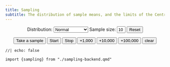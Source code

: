 ```yaml
---
title: Sampling
subtitle: The distribution of sample means, and the limits of the Central Limit Theorem
---
```


<div id="options" style="margin: auto; width: fit-content;">
Distribution:
    <select name="dist" id="dist">
        <option value="normal">Normal</option>
        <option value="positive">Positive skew</option>
        <option value="negative">Negative skew</option>
        <option value="uniform">Uniform</option>
        <option value="custom">Custom</option>
    </select>
    Sample size:
    <input id="sampleSize" style="width: 2em;" value="10">
    <button class="btn btn-outline-primary" onclick="reset()">Reset</button>
</div>

<div id="container"></div>
<div id="controls" style="margin: 0.2em auto; width: fit-content;">
<button class="btn btn-outline-primary" id="singleSampleBtn">Take a sample</button>
<button class="btn btn-success" id="startSamplingBtn">Start</button>
<button class="btn btn-danger" id="stopSamplingBtn">Stop</button>
<button class="btn btn-primary" id="samples1000Btn">+1,000</button>
<button class="btn btn-primary" id="samples10000Btn">+10,000</button>
<button class="btn btn-primary" id="samples100000Btn">+100,000</button>
<button class="btn btn-warning" id="clearSamplesBtn">clear</button>
</div>

<!-- ## About -->

<!-- Text description goes here. -->


```ojs
//| echo: false

import {sampling} from "./sampling-backend.qmd"

```


<style>



#flex-container {
    margin: 0 auto;
    width: 100%;
    background-color: red;
}

#container {
    margin: 0 auto;
    width: 100%;
    transform-origin: 0 0;
}


span.panel-label.labels {
    font-size: 1.5em;
    font-weight: bold;
    font-variant-caps: all-small-caps;
    line-height: 1em;
    margin-top: -0.2em;
    pointer-events: none;
    z-index: 0;
}

#overlay2 {
    padding-right: 1em;
    display: block;
}

span.panel-label.numbers {
    position: absolute;
    pointer-events: none;
    font-family: 'Times New Roman', Times, serif;
}

#samplingDistParams {
    margin-bottom: 0.5em;
}

.hide {
    display:none;
}

</style>